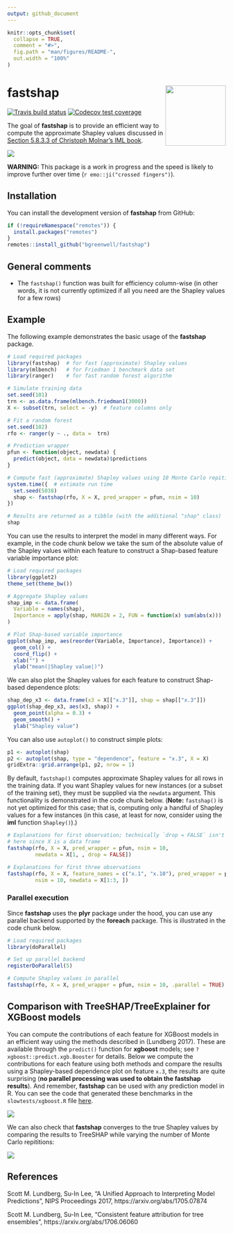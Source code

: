 ```yaml
---
output: github_document
---
```


<!-- README.md is generated from README.Rmd. Please edit that file -->

```r
knitr::opts_chunk$set(
  collapse = TRUE,
  comment = "#>",
  fig.path = "man/figures/README-",
  out.width = "100%"
)
```
# fastshap <img src='man/figures/logo.png' align="right" height="139" />

<!-- badges: start -->
[![Travis build status](https://travis-ci.org/bgreenwell/fastshap.svg?branch=master)](https://travis-ci.org/bgreenwell/fastshap)
[![Codecov test coverage](https://codecov.io/gh/bgreenwell/fastshap/branch/master/graph/badge.svg)](https://codecov.io/gh/bgreenwell/fastshap?branch=master)
<!-- badges: end -->

The goal of **fastshap** is to provide an efficient way to compute the approximate Shapley values discussed in [Section 5.8.3.3 of Christoph Molnar's IML book](https://christophm.github.io/interpretable-ml-book/shapley.html). 

![](https://media.giphy.com/media/26AHLNr8en8J3ovOo/giphy.gif)

**WARNING:** This package is a work in progress and the speed is likely to improve further over time (`r emo::ji("crossed fingers")`).

## Installation

You can install the development version of **fastshap** from GitHub:

``` r
if (!requireNamespace("remotes")) {
  install.packages("remotes")
}
remotes::install_github("bgreenwell/fastshap")
```

## General comments

* The `fastshap()` function was built for efficiency column-wise (in other words, it is not currently optimized if all you need are the Shapley values for a few rows)


## Example

The following example demonstrates the basic usage of the **fastshap** package.

```r
# Load required packages
library(fastshap)  # for fast (approximate) Shapley values
library(mlbench)   # for Friedman 1 benchmark data set
library(ranger)    # for fast random forest algorithm

# Simulate training data
set.seed(101)
trn <- as.data.frame(mlbench.friedman1(3000))
X <- subset(trn, select = -y)  # feature columns only

# Fit a random forest
set.seed(102)
rfo <- ranger(y ~ ., data =  trn)

# Prediction wrapper
pfun <- function(object, newdata) {
  predict(object, data = newdata)$predictions
}

# Compute fast (approximate) Shapley values using 10 Monte Carlo repititions
system.time({  # estimate run time
  set.seed(5038)
  shap <- fastshap(rfo, X = X, pred_wrapper = pfun, nsim = 10)
})

# Results are returned as a tibble (with the additional "shap" class)
shap
```

You can use the results to interpret the model in many different ways. For example, in the code chunk below we take the sum of the absolute value of the Shapley values within each feature to construct a Shap-based feature variable importance plot:

```r
# Load required packages
library(ggplot2)
theme_set(theme_bw())

# Aggregate Shapley values
shap_imp <- data.frame(
  Variable = names(shap),
  Importance = apply(shap, MARGIN = 2, FUN = function(x) sum(abs(x)))
)

# Plot Shap-based variable importance
ggplot(shap_imp, aes(reorder(Variable, Importance), Importance)) +
  geom_col() +
  coord_flip() +
  xlab("") +
  ylab("mean(|Shapley value|)")
```

We can also plot the Shapley values for each feature to construct Shap-based dependence plots:

```r
shap_dep_x3 <- data.frame(x3 = X[["x.3"]], shap = shap[["x.3"]])
ggplot(shap_dep_x3, aes(x3, shap)) +
  geom_point(alpha = 0.3) +
  geom_smooth() +
  ylab("Shapley value")
```

You can also use `autoplot()` to construct simple plots:

```r
p1 <- autoplot(shap)
p2 <- autoplot(shap, type = "dependence", feature = "x.3", X = X)
gridExtra::grid.arrange(p1, p2, nrow = 1)
```

By default, `fastshap()` computes approximate Shapley values for all rows in the training data. If you want Shapley values for new instances (or a subset of the training set), they must be supplied via the `newdata` argument. This functionality is demonstrated in the code chunk below. (**Note:** `fastshap()` is not yet optimized for this case; that is, computing only a handful of Shapley values for a few instances (in this case, at least for now, consider using the **iml** function `Shapley()`).)

```r
# Explanations for first observation; technically `drop = FALSE` isn't necessary 
# here since X is a data frame
fastshap(rfo, X = X, pred_wrapper = pfun, nsim = 10,
         newdata = X[1, , drop = FALSE])

# Explanations for first three observations
fastshap(rfo, X = X, feature_names = c("x.1", "x.10"), pred_wrapper = pfun, 
         nsim = 10, newdata = X[1:3, ])
```



### Parallel execution

Since **fastshap** uses the **plyr** package under the hood, you can use any parallel backend supported by the **foreach** package. This is illustrated in the code chunk below.

```r
# Load required packages
library(doParallel)

# Set up parallel backend
registerDoParallel(5)

# Compute Shapley values in parallel
fastshap(rfo, X = X, pred_wrapper = pfun, nsim = 10, .parallel = TRUE)
```

## Comparison with TreeSHAP/TreeExplainer for XGBoost models

You can compute the contributions of each feature for XGBoost models in an efficient way using the methods described in (Lundberg 2017). These are available through the `predict()` function for **xgboost** models; see `?xgboost::predict.xgb.Booster` for details. Below we compute the contributions for each feature using both methods and compare the results using a Shapley-based dependence plot on feature `x.3`, the results are quite surprising (__no parallel processing was used to obtain the **fastshap** results__). And remember, **fastshap** can be used with any prediction model in R. You can see the code that generated these benchmarks in the `slowtests/xgboost.R` file [here](https://github.com/bgreenwell/fastshap/blob/master/slowtests/xgboost.R).

![](slowtests/treeshap-comparison.png)


We can also check that **fastshap** converges to the true Shapley values by comparing the results to TreeSHAP while varying the number of Monte Carlo repititions:

![](slowtests/convergence.png)


## References

Scott M. Lundberg, Su-In Lee, "A Unified Approach to Interpreting Model Predictions", NIPS Proceedings 2017, https://arxiv.org/abs/1705.07874

Scott M. Lundberg, Su-In Lee, "Consistent feature attribution for tree ensembles", https://arxiv.org/abs/1706.06060
